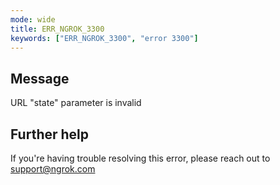 ```yaml
---
mode: wide
title: ERR_NGROK_3300
keywords: ["ERR_NGROK_3300", "error 3300"]
---
```


## Message

URL "state" parameter is invalid

## Further help

If you're having trouble resolving this error, please reach out to [support@ngrok.com](mailto:support@ngrok.com?subject=Help%20with%20ERR_NGROK_3300)

